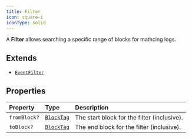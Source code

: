 ```yaml
---
title: Filter
icon: square-i
iconType: solid
---
```


A **Filter** allows searching a specific range of blocks for mathcing logs.

## Extends

- [`EventFilter`](/sdk/content/interfaces/EventFilter)

## Properties

| Property | Type | Description |
| :------ | :------ | :------ |
| `fromBlock?` | [`BlockTag`](/sdk/content/type-aliases/BlockTag) | The start block for the filter (inclusive). |
| `toBlock?` | [`BlockTag`](/sdk/content/type-aliases/BlockTag) | The end block for the filter (inclusive). |
